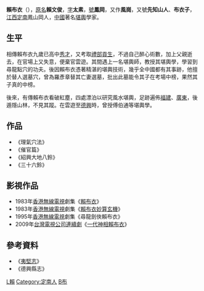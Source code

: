 '''賴布衣'''（{{bd|1096年||？|catIdx=L賴}}），[[原名|原名]]'''賴文俊'''，[[表字|字]]'''太素'''，[[號|號]]'''鳳岡'''，又作'''風崗'''，又號'''先知山人'''、'''布衣子'''，[[江西|江西]][[定南|定南]]鳳山岡人，[[中國|中國]]著名[[堪輿|堪輿]]學家。

==生平==
相傳賴布衣九歲已高中[[秀才|秀才]]，又考取[[禮部|禮部]][[貢生|貢生]]，不過自己醉心術數，加上父親逝去，在官場上又失意，便棄官雲遊。其間遇上一名堪輿師，教授其堪輿學，學習到尋龍點穴的功夫。後因賴布衣憑著精湛的堪輿技術，幾乎全中國都有其事跡，他擅於替人選墓穴，曾為羅彥章替其亡妻選墓，批出此墓能令其子在考場中榜，果然其子真的中榜。

後來，有傳賴布衣看破紅塵，四處漂泊以研究風水堪輿，足跡遍佈[[福建|福建]]、[[廣東|廣東]]，後遁隱山林，不見其蹤。在雲遊至[[德興|德興]]時，曾授傅伯通等堪輿學。

==作品==
*《理氣穴法》
*《催官篇》
*《紹興大地八鈴》
*《三十六鈴》

==影視作品==
*1983年[[香港無線電視|香港無線電視]]劇集《[[賴布衣_(無綫電視劇)|賴布衣]]》
*1983年[[香港無線電視|香港無線電視]]劇集《[[賴布衣妙算玄機|賴布衣妙算玄機]]》
*1995年[[香港無線電視|香港無線電視]]劇集《尋龍劍俠賴布衣》
*2009年[[台灣電視公司|台灣電視公司]][[連續劇|連續劇]]《[[一代神相賴布衣|一代神相賴布衣]]》

==參考資料==
*《[[夷堅志|夷堅志]]》
*《德興縣志》

{{並稱|贛南四大堪輿祖師|[[楊救貧|楊救貧]] - [[曾文辿|曾文辿]] - [[賴布衣|賴布衣]] - [[廖瑀|廖瑀]]}}

[[Category:古代風水大師|L賴]]
[[Category:定南人|Category:定南人]]
[[Category:賴姓|B布]]